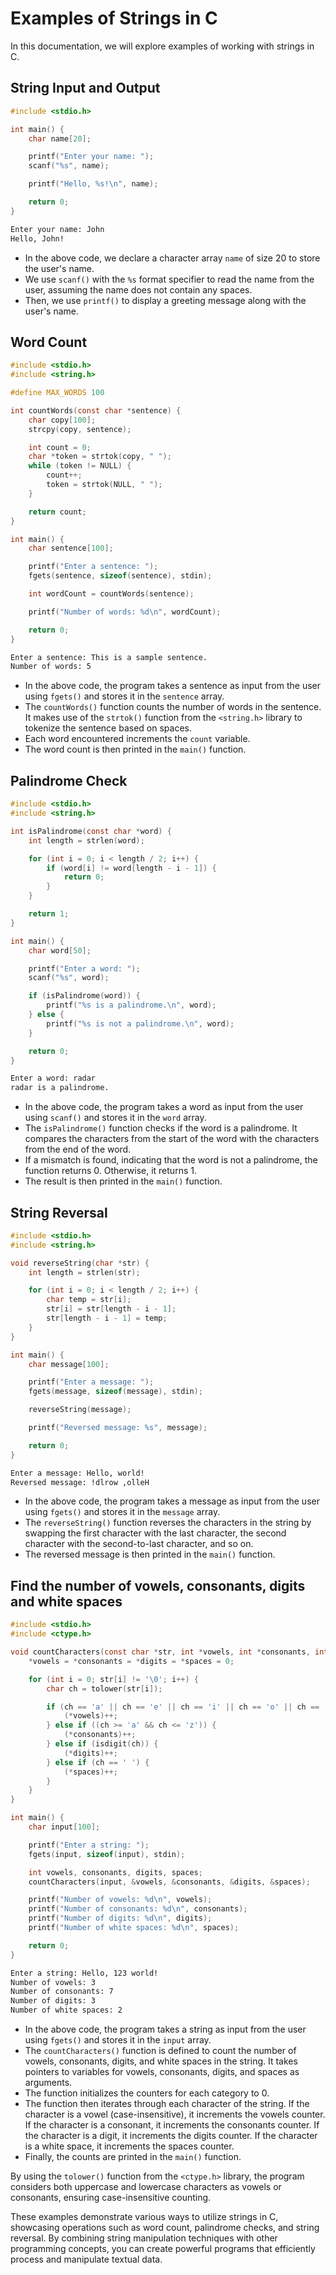 # Examples of Strings in C

In this documentation, we will explore examples of working with strings in C.

## String Input and Output

```c
#include <stdio.h>

int main() {
    char name[20];

    printf("Enter your name: ");
    scanf("%s", name);

    printf("Hello, %s!\n", name);

    return 0;
}
```

```zsh
Enter your name: John
Hello, John!
```

- In the above code, we declare a character array `name` of size 20 to store the user's name.
- We use `scanf()` with the `%s` format specifier to read the name from the user, assuming the name does not contain any spaces.
- Then, we use `printf()` to display a greeting message along with the user's name.

## Word Count

```c
#include <stdio.h>
#include <string.h>

#define MAX_WORDS 100

int countWords(const char *sentence) {
    char copy[100];
    strcpy(copy, sentence);

    int count = 0;
    char *token = strtok(copy, " ");
    while (token != NULL) {
        count++;
        token = strtok(NULL, " ");
    }

    return count;
}

int main() {
    char sentence[100];

    printf("Enter a sentence: ");
    fgets(sentence, sizeof(sentence), stdin);

    int wordCount = countWords(sentence);

    printf("Number of words: %d\n", wordCount);

    return 0;
}
```

```zsh
Enter a sentence: This is a sample sentence.
Number of words: 5
```

- In the above code, the program takes a sentence as input from the user using `fgets()` and stores it in the `sentence` array.
- The `countWords()` function counts the number of words in the sentence. It makes use of the `strtok()` function from the `<string.h>` library to tokenize the sentence based on spaces.
- Each word encountered increments the `count` variable.
- The word count is then printed in the `main()` function.

## Palindrome Check

```c
#include <stdio.h>
#include <string.h>

int isPalindrome(const char *word) {
    int length = strlen(word);

    for (int i = 0; i < length / 2; i++) {
        if (word[i] != word[length - i - 1]) {
            return 0;
        }
    }

    return 1;
}

int main() {
    char word[50];

    printf("Enter a word: ");
    scanf("%s", word);

    if (isPalindrome(word)) {
        printf("%s is a palindrome.\n", word);
    } else {
        printf("%s is not a palindrome.\n", word);
    }

    return 0;
}
```

```zsh
Enter a word: radar
radar is a palindrome.
```

- In the above code, the program takes a word as input from the user using `scanf()` and stores it in the `word` array.
- The `isPalindrome()` function checks if the word is a palindrome. It compares the characters from the start of the word with the characters from the end of the word.
- If a mismatch is found, indicating that the word is not a palindrome, the function returns 0. Otherwise, it returns 1.
- The result is then printed in the `main()` function.

## String Reversal

```c
#include <stdio.h>
#include <string.h>

void reverseString(char *str) {
    int length = strlen(str);

    for (int i = 0; i < length / 2; i++) {
        char temp = str[i];
        str[i] = str[length - i - 1];
        str[length - i - 1] = temp;
    }
}

int main() {
    char message[100];

    printf("Enter a message: ");
    fgets(message, sizeof(message), stdin);

    reverseString(message);

    printf("Reversed message: %s", message);

    return 0;
}
```

```zsh
Enter a message: Hello, world!
Reversed message: !dlrow ,olleH
```

- In the above code, the program takes a message as input from the user using `fgets()` and stores it in the `message` array.
- The `reverseString()` function reverses the characters in the string by swapping the first character with the last character, the second character with the second-to-last character, and so on.
- The reversed message is then printed in the `main()` function.

## Find the number of vowels, consonants, digits and white spaces

```c
#include <stdio.h>
#include <ctype.h>

void countCharacters(const char *str, int *vowels, int *consonants, int *digits, int *spaces) {
    *vowels = *consonants = *digits = *spaces = 0;

    for (int i = 0; str[i] != '\0'; i++) {
        char ch = tolower(str[i]);

        if (ch == 'a' || ch == 'e' || ch == 'i' || ch == 'o' || ch == 'u') {
            (*vowels)++;
        } else if ((ch >= 'a' && ch <= 'z')) {
            (*consonants)++;
        } else if (isdigit(ch)) {
            (*digits)++;
        } else if (ch == ' ') {
            (*spaces)++;
        }
    }
}

int main() {
    char input[100];

    printf("Enter a string: ");
    fgets(input, sizeof(input), stdin);

    int vowels, consonants, digits, spaces;
    countCharacters(input, &vowels, &consonants, &digits, &spaces);

    printf("Number of vowels: %d\n", vowels);
    printf("Number of consonants: %d\n", consonants);
    printf("Number of digits: %d\n", digits);
    printf("Number of white spaces: %d\n", spaces);

    return 0;
}
```

```zsh
Enter a string: Hello, 123 world!
Number of vowels: 3
Number of consonants: 7
Number of digits: 3
Number of white spaces: 2
```

- In the above code, the program takes a string as input from the user using `fgets()` and stores it in the `input` array.
- The `countCharacters()` function is defined to count the number of vowels, consonants, digits, and white spaces in the string. It takes pointers to variables for vowels, consonants, digits, and spaces as arguments.
- The function initializes the counters for each category to 0.
- The function then iterates through each character of the string. If the character is a vowel (case-insensitive), it increments the vowels counter. If the character is a consonant, it increments the consonants counter. If the character is a digit, it increments the digits counter. If the character is a white space, it increments the spaces counter.
- Finally, the counts are printed in the `main()` function.

By using the `tolower()` function from the `<ctype.h>` library, the program considers both uppercase and lowercase characters as vowels or consonants, ensuring case-insensitive counting.

These examples demonstrate various ways to utilize strings in C, showcasing operations such as word count, palindrome checks, and string reversal. By combining string manipulation techniques with other programming concepts, you can create powerful programs that efficiently process and manipulate textual data.

